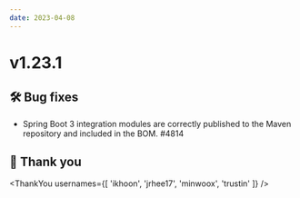 ```yaml
---
date: 2023-04-08
---
```


# v1.23.1

## 🛠️ Bug fixes

- Spring Boot 3 integration modules are correctly published to the Maven repository and included in the BOM. #4814

## 🙇 Thank you

<ThankYou usernames={[
  'ikhoon',
  'jrhee17',
  'minwoox',
  'trustin'
]} />